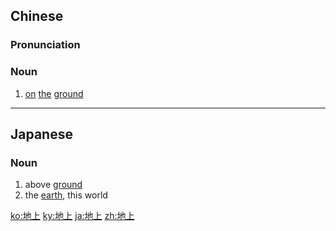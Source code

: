 ==Chinese==
{{zh-forms}}

===Pronunciation===
{{zh-pron
|m=dìshang
|c=dei6 soeng6
|h=pfs=thi-song
|mn=xm,qz,kh:tē-siōng/qz,tp:tōe-siōng/zz:tē-siāng/xm:tē-chiūⁿ/xm:tōe-chiūⁿ
|cat=n
}}

===Noun===
{{zh-noun}}

# [[on]] [[the]] [[ground]]
#: {{zh-x|他 坐 在 地上{shang}。|He sits '''on the floor/ground'''.}}

----

==Japanese==
{{ja-kanjitab|ち|じょう|yomi=on}}

===Noun===
{{ja-noun|ちじょう}}

# above [[ground]]
# the [[earth]], this world

[[ko:地上]]
[[ky:地上]]
[[ja:地上]]
[[zh:地上]]